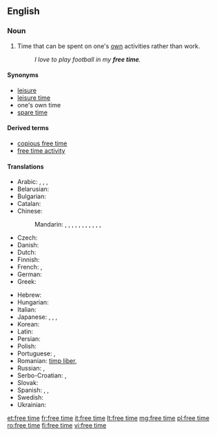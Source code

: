 ==English==
{{wikipedia|Leisure}}

===Noun===
{{en-noun|head=[[free]] [[time]]|-}}

# Time that can be spent on one's [[own]] activities rather than work.
#: ''I love to play football in my '''free time'''.''

====Synonyms====
* [[leisure]]
* [[leisure time]]
* one's own time<!--not idiomatic; do not wikify-->
* [[spare time]]

====Derived terms====
* [[copious free time]]<!--see Wikipedia article-->
* [[free time activity]]

====Translations====
{{trans-top|time that can be spent on one's own activities rather than work}}
* Arabic: {{t|ar|راحة|f|tr=raaHa}},  {{t|ar|خلو من العمل|tr=khuluu min al-`amal}},  {{t|ar|فراغ|m|tr=faraagh}},  {{t|ar|وقت الفراغ|m|tr=waqt al-faragh}}
* Belarusian: {{t|be|свабодны час|m|tr=svabódny čas}}
* Bulgarian: {{t|bg|свободно време|n|tr=svobodno vreme}}
* Catalan: {{t+|ca|oci|m}}
* Chinese:
*: Mandarin: {{t|cmn|空閑|sc=Hani}}, {{t+|cmn|空闲|tr=kòngxián|sc=Hani}}, {{t|cmn|閑空|sc=Hani}}, {{t+|cmn|闲空|tr=xiánkòng|sc=Hani}}, {{t+|cmn|閑暇|sc=Hani}}, {{t+|cmn|闲暇|tr=xiánxiá|sc=Hani}}, {{t+|cmn|餘暇|sc=Hani}},  {{t+|cmn|余暇|tr=yúxiá|sc=Hani}}, {{t|cmn|餘閑|sc=Hani}}, {{t+|cmn|余闲|tr=yúxián|sc=Hani}}, {{qualifier|informal}} {{t|cmn|空兒|sc=Hani}}, {{t+|cmn|空儿|tr=kòngr|sc=Hani}}
* Czech: {{t|cs|volný čas|m}}
* Danish: {{t|da|fristund}}
* Dutch: {{t|nl|vrijetijd|m}}
* Finnish: {{t|fi|vapaa-aika}}
* French: {{t+|fr|temps libre|m}}, {{t+|fr|loisir|m}}
* German: {{t+|de|Freizeit|f}}
* Greek: {{t+|el|ελεύθερος χρόνος|tr=eleútheros chrónos}}
{{trans-mid}}
* Hebrew: {{t|he|פנאי|m}}
* Hungarian: {{t+|hu|szabadidő}}
* Italian: {{t|it|tempo libero|m}}
* Japanese: {{t|ja|余暇|tr=よか, yoka}},  {{t|ja|閑暇|tr=かんか, kanka}},  {{t|ja|閑散|tr=かんさん, kansan}},  {{t+|ja|暇|tr=ひま, hima}}
* Korean: {{t+|ko|여가|tr=yeoga|sc=Hang}}
* Latin: {{t|la|otium|n}}
* Persian: {{t|fa|اوقات فراغت|tr=owğât-e farâğat|sc=fa-Arab}}
* Polish: {{t|pl|wolny czas|m}}
* Portuguese: {{t+|pt|folga|f}}, {{t|pt|tempo livre|m}}
* Romanian: [[timp liber]], {{t|ro|răgaz|n}}
* Russian: {{t|ru|свободное время|n|tr=svobódnoje vrémja}}, {{t+|ru|досуг|m|tr=dosúg}}
* Serbo-Croatian: {{t|sh|слободно време|n|sc=Cyrl}},  {{t|sh|slobodno vreme|n|sc=Cyrl}}
* Slovak: {{t|sk|voľný čas|m}}
* Spanish: {{t|es|tiempo libre}}, {{t+|es|ocio|m}}, {{t|es|tiempo ocio|m}}
* Swedish: {{t+|sv|fritid}}
* Ukrainian: {{t|uk|вільний час|m|tr=víl'nyj čas}}
{{trans-bottom}}

[[et:free time]]
[[fr:free time]]
[[it:free time]]
[[lt:free time]]
[[mg:free time]]
[[pl:free time]]
[[ro:free time]]
[[fi:free time]]
[[vi:free time]]